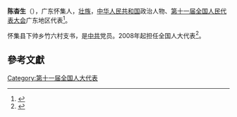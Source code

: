 '''陈杳生'''（{{bd|1961年||}}），广东怀集人，[[壮族|壮族]]，[[中华人民共和国|中华人民共和国]]政治人物、[[第十一届全国人民代表大会|第十一届全国人民代表大会]]广东地区代表<ref>{{cite web|author=新华网|title=第十一届全国人大代表|url=http://news.xinhuanet.com/ziliao/2008-03/03/content_7708230.htm?node=36628|publisher=新华网|accessdate=2014-01-07|archive-date=2014-01-10|archive-url=https://web.archive.org/web/20140110211415/http://news.xinhuanet.com/ziliao/2008-03/03/content_7708230.htm?node=36628|dead-url=no}}</ref>。

怀集县下帅乡竹六村支书，是[[中共|中共]]党员。2008年起担任全国人大代表<ref>{{cite news|title=全国人大代表信息-陈杳生|url= http://210.82.31.1:8084/delegate/viewDelegate.action?dbid=111877|accessdate=2013-04-05|newspaper=全国人大网|archive-url=https://web.archive.org/web/20140522074227/http://www.npc.gov.cn/delegate/viewDelegate.action?dbid=111877|archive-date=2014-05-22|dead-url=yes}}</ref>。

==參考文獻==
{{reflist}}
[[Category:第十一届全国人大代表|Category:第十一届全国人大代表]]